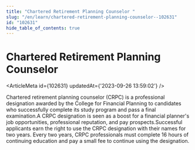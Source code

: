 ```yaml
---
title: "Chartered Retirement Planning Counselor "
slug: "/en/learn/chartered-retirement-planning-counselor--102631"
id: "102631"
hide_table_of_contents: true
---
```



# Chartered Retirement Planning Counselor 

<ArticleMeta id={102631} updatedAt={'2023-09-26 13:59:02'} />
<div className='border-solid border-b border-t-0 my-4 border-[var(--ifm-color-gray-300)]' />

Chartered retirement planning counselor (CRPC) is a professional designation awarded by the College for Financial Planning to candidates who successfully complete its study program and pass a final examination.A CRPC designation is seen as a boost for a financial planner's job opportunities, professional reputation, and pay prospects.Successful applicants earn the right to use the CRPC designation with their names for two years. Every two years, CRPC professionals must complete 16 hours of continuing education and pay a small fee to continue using the designation.
